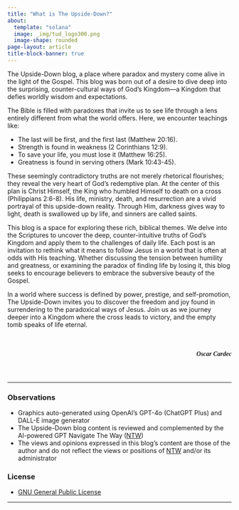 ```yaml
---
title: "What is The Upside-Down?"
about:
  template: "solana"
  image: _img/tud_logo300.png
  image-shape: rounded
page-layout: article
title-block-banner: true
---
```


The Upside-Down blog, a place where paradox and mystery come alive in the light of the Gospel. This blog was born out of a desire to dive deep into the surprising, counter-cultural ways of God’s Kingdom—a Kingdom that defies worldly wisdom and expectations.

The Bible is filled with paradoxes that invite us to see life through a lens entirely different from what the world offers. Here, we encounter teachings like:

-   The last will be first, and the first last (Matthew 20:16).
-   Strength is found in weakness (2 Corinthians 12:9).
-   To save your life, you must lose it (Matthew 16:25).
-   Greatness is found in serving others (Mark 10:43-45).

These seemingly contradictory truths are not merely rhetorical flourishes; they reveal the very heart of God’s redemptive plan. At the center of this plan is Christ Himself, the King who humbled Himself to death on a cross (Philippians 2:6-8). His life, ministry, death, and resurrection are a vivid portrayal of this upside-down reality. Through Him, darkness gives way to light, death is swallowed up by life, and sinners are called saints.

This blog is a space for exploring these rich, biblical themes. We delve into the Scriptures to uncover the deep, counter-intuitive truths of God’s Kingdom and apply them to the challenges of daily life. Each post is an invitation to rethink what it means to follow Jesus in a world that is often at odds with His teaching. Whether discussing the tension between humility and greatness, or examining the paradox of finding life by losing it, this blog seeks to encourage believers to embrace the subversive beauty of the Gospel.

In a world where success is defined by power, prestige, and self-promotion, The Upside-Down invites you to discover the freedom and joy found in surrendering to the paradoxical ways of Jesus. Join us as we journey deeper into a Kingdom where the cross leads to victory, and the empty tomb speaks of life eternal.

<br/>

<h5><p style="text-align: right; font-family:fantasy;">Oscar Cardec</p></h5>

<br/>

------------------------------------------------------------------------

### Observations

-   Graphics auto-generated using OpenAI's GPT-4o (ChatGPT Plus) and DALL-E image generator
-   The Upside-Down blog content is reviewed and complemented by the AI-powered GPT Navigate The Way ([NTW](https://www.navtheway.com){target="_blank"})
-   The views and opinions expressed in this blog's content are those of the author and do not reflect the views or positions of [NTW](https://www.navtheway.com){target="_blank"} and/or its administrator

### License

-   [GNU General Public License](html/LICENSE){target="_blank"}

------------------------------------------------------------------------

<link rel="icon" type="image/png" href="/_img/tud_logo2"/>
